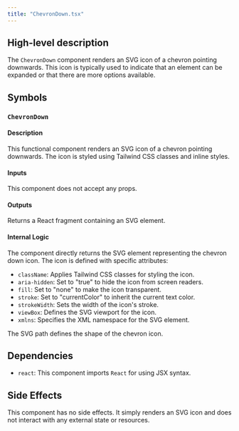 ```yaml
---
title: "ChevronDown.tsx"
---
```


## High-level description
The `ChevronDown` component renders an SVG icon of a chevron pointing downwards. This icon is typically used to indicate that an element can be expanded or that there are more options available.

## Symbols

### `ChevronDown`
#### Description
This functional component renders an SVG icon of a chevron pointing downwards. The icon is styled using Tailwind CSS classes and inline styles.

#### Inputs
This component does not accept any props.

#### Outputs
Returns a React fragment containing an SVG element.

#### Internal Logic
The component directly returns the SVG element representing the chevron down icon. The icon is defined with specific attributes:
- `className`: Applies Tailwind CSS classes for styling the icon.
- `aria-hidden`: Set to "true" to hide the icon from screen readers.
- `fill`: Set to "none" to make the icon transparent.
- `stroke`: Set to "currentColor" to inherit the current text color.
- `strokeWidth`: Sets the width of the icon's stroke.
- `viewBox`: Defines the SVG viewport for the icon.
- `xmlns`: Specifies the XML namespace for the SVG element.

The SVG path defines the shape of the chevron icon.

## Dependencies
- `react`: This component imports `React` for using JSX syntax.

## Side Effects
This component has no side effects. It simply renders an SVG icon and does not interact with any external state or resources.
